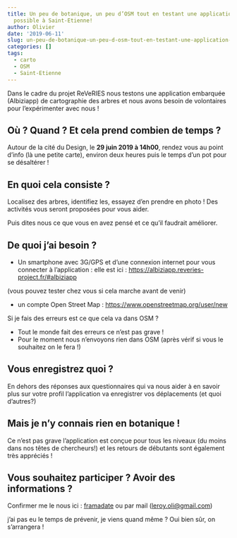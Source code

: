 ```yaml
---
title: Un peu de botanique, un peu d’OSM tout en testant une application web ? C’est
  possible à Saint-Etienne!
author: Olivier
date: '2019-06-11'
slug: un-peu-de-botanique-un-peu-d-osm-tout-en-testant-une-application-web-c-est-possible-à-saint-etienne
categories: []
tags:
  - carto
  - OSM
  - Saint-Etienne
---
```



Dans le cadre du projet ReVeRIES nous testons une application embarquée (Albiziapp) de cartographie des arbres et nous avons besoin de volontaires pour l’expérimenter avec nous !

## Où ? Quand ? Et cela prend combien de temps ?

Autour de la cité du Design, le **29 juin 2019 à 14h00**, rendez vous au point d’info (là une petite carte), environ deux heures puis le temps d’un pot pour se désaltérer !

## En quoi cela consiste ?

Localisez des arbres, identifiez les, essayez d’en prendre en photo ! Des activités vous seront proposées pour vous aider.

Puis dites nous ce que vous en avez pensé et ce qu’il faudrait améliorer.

## De quoi j’ai besoin ?

- Un smartphone avec 3G/GPS et d’une connexion internet pour vous connecter à l’application :
elle est ici : <https://albiziapp.reveries-project.fr/#albiziapp>

(vous pouvez tester chez vous si cela marche avant de venir)

- un compte Open Street Map : <https://www.openstreetmap.org/user/new>
    
Si je fais des erreurs est ce que cela va dans OSM ? 

* Tout le monde fait des erreurs ce n'est pas grave !
* Pour le moment nous n'envoyons rien dans OSM (après vérif si vous le souhaitez on le fera !)


## Vous enregistrez quoi ? 

En dehors des réponses aux questionnaires qui va nous aider à en savoir plus sur votre profil l’application va enregistrer vos déplacements (et quoi d’autres?)

## Mais je n’y connais rien en botanique !

Ce n’est pas grave l’application est conçue pour tous les niveaux (du moins dans nos têtes de chercheurs!) et les retours de débutants sont également très appréciés !

## Vous souhaitez participer ? Avoir des informations ? 

Confirmer me le nous ici : [framadate](https://framadate.org/1lrFfB86J4alBlNA) ou par mail (<leroy.oli@gmail.com>) 

j’ai pas eu le temps de prévenir, je viens quand même ?
Oui bien sûr, on s’arrangera !
